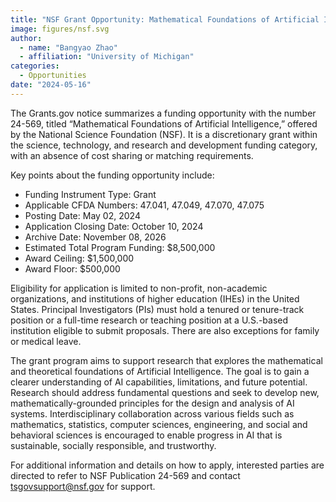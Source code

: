```yaml
---
title: "NSF Grant Opportunity: Mathematical Foundations of Artificial Intelligence"
image: figures/nsf.svg
author:
  - name: "Bangyao Zhao"
  - affiliation: "University of Michigan"
categories:
  - Opportunities
date: "2024-05-16"
---
```


The Grants.gov notice summarizes a funding opportunity with the number 24-569, titled "Mathematical Foundations of Artificial Intelligence," offered by the National Science Foundation (NSF). It is a discretionary grant within the science, technology, and research and development funding category, with an absence of cost sharing or matching requirements.

Key points about the funding opportunity include:

- Funding Instrument Type: Grant
- Applicable CFDA Numbers: 47.041, 47.049, 47.070, 47.075
- Posting Date: May 02, 2024
- Application Closing Date: October 10, 2024
- Archive Date: November 08, 2026
- Estimated Total Program Funding: $8,500,000
- Award Ceiling: $1,500,000
- Award Floor: $500,000

Eligibility for application is limited to non-profit, non-academic organizations, and institutions of higher education (IHEs) in the United States. Principal Investigators (PIs) must hold a tenured or tenure-track position or a full-time research or teaching position at a U.S.-based institution eligible to submit proposals. There are also exceptions for family or medical leave.

The grant program aims to support research that explores the mathematical and theoretical foundations of Artificial Intelligence. The goal is to gain a clearer understanding of AI capabilities, limitations, and future potential. Research should address fundamental questions and seek to develop new, mathematically-grounded principles for the design and analysis of AI systems. Interdisciplinary collaboration across various fields such as mathematics, statistics, computer sciences, engineering, and social and behavioral sciences is encouraged to enable progress in AI that is sustainable, socially responsible, and trustworthy.

For additional information and details on how to apply, interested parties are directed to refer to NSF Publication 24-569 and contact [tsgovsupport@nsf.gov](tsgovsupport@nsf.gov) for support.
